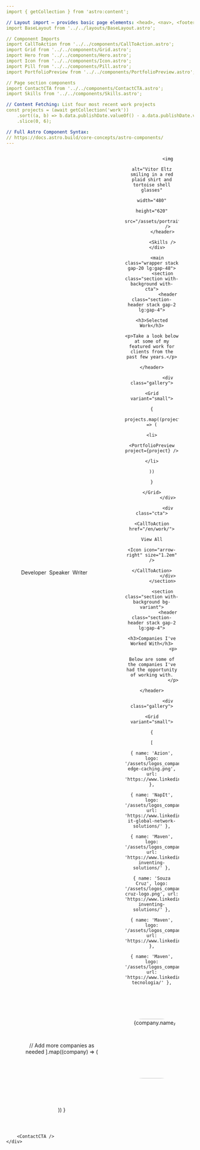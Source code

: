 ```yaml
---
import { getCollection } from 'astro:content';

// Layout import — provides basic page elements: <head>, <nav>, <footer> etc.
import BaseLayout from '../../layouts/BaseLayout.astro';

// Component Imports
import CallToAction from '../../components/CallToAction.astro';
import Grid from '../../components/Grid.astro';
import Hero from '../../components/Hero.astro';
import Icon from '../../components/Icon.astro';
import Pill from '../../components/Pill.astro';
import PortfolioPreview from '../../components/PortfolioPreview.astro';

// Page section components
import ContactCTA from '../../components/ContactCTA.astro';
import Skills from '../../components/Skills.astro';

// Content Fetching: List four most recent work projects
const projects = (await getCollection('work'))
	.sort((a, b) => b.data.publishDate.valueOf() - a.data.publishDate.valueOf())
	.slice(0, 6);

// Full Astro Component Syntax:
// https://docs.astro.build/core-concepts/astro-components/
---
```


<BaseLayout lang="en">
	<div class="stack gap-20 lg:gap-48">
		<div class="wrapper stack gap-8 lg:gap-20">
			<header class="hero">
				<Hero
					title="Vitor Eltz"
					tagline="I am a Product Manager Specialist who is currently based in Brazil, working with Edge Computing & Serverless"
					align="start"
				>
					<div class="roles">
						<Pill><Icon icon="code" size="1.33em" /> Developer</Pill>
						<Pill><Icon icon="microphone-stage" size="1.33em" /> Speaker</Pill>
						<Pill><Icon icon="pencil-line" size="1.33em" /> Writer</Pill>
					</div>
				</Hero>

				<img
					alt="Vitor Eltz smiling in a red plaid shirt and tortoise shell glasses"
					width="480"
					height="620"
					src="/assets/portrait.jpg"
				/>
			</header>

			<Skills />
		</div>

		<main class="wrapper stack gap-20 lg:gap-48">
			<section class="section with-background with-cta">
				<header class="section-header stack gap-2 lg:gap-4">
					<h3>Selected Work</h3>
					<p>Take a look below at some of my featured work for clients from the past few years.</p>
				</header>

				<div class="gallery">
					<Grid variant="small">
						{
							projects.map((project) => (
								<li>
									<PortfolioPreview project={project} />
								</li>
							))
						}
					</Grid>
				</div>

				<div class="cta">
					<CallToAction href="/en/work/">
						View All
						<Icon icon="arrow-right" size="1.2em" />
					</CallToAction>
				</div>
			</section>

			<section class="section with-background bg-variant">
				<header class="section-header stack gap-2 lg:gap-4">
					<h3>Companies I've Worked With</h3>
					<p>
						Below are some of the companies I've had the opportunity of working with.
					</p>
				</header>
			
				<div class="gallery">
					<Grid variant="small">
						{
							[
								{ name: 'Azion', logo: '/assets/logos_company/azion-edge-caching.png', url: 'https://www.linkedin.com/company/aziontech/' },
								{ name: 'NapIt', logo: '/assets/logos_company/updated_image.png', url: 'https://www.linkedin.com/company/nap-it-global-network-solutions/' },
								{ name: 'Maven', logo: '/assets/logos_company/maven.png', url: 'https://www.linkedin.com/company/maven-inventing-solutions/' },
								{ name: 'Souza Cruz', logo: '/assets/logos_company/souza-cruz-logo.png', url: 'https://www.linkedin.com/company/maven-inventing-solutions/' },
								{ name: 'Maven', logo: '/assets/logos_company/vensis.png', url: 'https://www.linkedin.com/company/vensis/' },
								{ name: 'Maven', logo: '/assets/logos_company/Anexo.png', url: 'https://www.linkedin.com/company/anexo-tecnologia/' },
// Add more companies as needed
							].map((company) => (
								<li class="mention-card">
									<a href={company.url} target="_blank" rel="noopener noreferrer">
										<img src={company.logo} alt={company.name} />
									</a>
								</li>
							))
						}
					</Grid>
				</div>
			</section>
		</main>

		<ContactCTA />
	</div>
</BaseLayout>

<style>
	.hero {
		display: flex;
		flex-direction: column;
		align-items: center;
		gap: 2rem;
	}

	.roles {
		display: none;
	}

	.hero img {
		aspect-ratio: 5 / 4;
		object-fit: cover;
		object-position: top;
		border-radius: 1.5rem;
		box-shadow: var(--shadow-md);
	}

	@media (min-width: 50em) {
		.hero {
			display: grid;
			grid-template-columns: 6fr 4fr;
			padding-inline: 2.5rem;
			gap: 3.75rem;
		}

		.roles {
			margin-top: 0.5rem;
			display: flex;
			gap: 0.5rem;
		}

		.hero img {
			aspect-ratio: 3 / 4;
			border-radius: 4.5rem;
			object-fit: cover;
		}
	}

	/* ====================================================== */

	.section {
		display: grid;
		gap: 2rem;
	}

	.with-background {
		position: relative;
	}

	.with-background::before {
		--hero-bg: var(--bg-image-subtle-2);

		content: '';
		position: absolute;
		pointer-events: none;
		left: 50%;
		width: 100vw;
		aspect-ratio: calc(2.25 / var(--bg-scale));
		top: 0;
		transform: translateY(-75%) translateX(-50%);
		background:
			url('/assets/backgrounds/bg-background-1440w.jpg') top center/220px repeat,
			var(--hero-bg) center center / var(--bg-gradient-size) no-repeat,
			var(--gray-999);
		background-blend-mode: overlay, normal, normal, normal;
		mix-blend-mode: var(--bg-blend-mode);
		z-index: -1;
	}

	.with-background.bg-variant::before {
		--hero-bg: var(--bg-image-subtle-1);
	}

	.section-header {
		justify-self: center;
		text-align: center;
		max-width: 50ch;
		font-size: var(--text-md);
		color: var(--gray-300);
	}

	.section-header h3 {
		font-size: var(--text-2xl);
	}

	@media (min-width: 50em) {
		.section {
			grid-template-columns: repeat(4, 1fr);
			grid-template-areas: 'header header header header' 'gallery gallery gallery gallery';
			gap: 5rem;
		}

		.section.with-cta {
			grid-template-areas: 'header header header cta' 'gallery gallery gallery gallery';
		}

		.section-header {
			grid-area: header;
			font-size: var(--text-lg);
		}

		.section-header h3 {
			font-size: var(--text-4xl);
		}

		.with-cta .section-header {
			justify-self: flex-start;
			text-align: left;
		}

		.gallery {
			grid-area: gallery;
		}

		.cta {
			grid-area: cta;
		}
	}

	/* ====================================================== */

	.mention-card {
		display: flex;
		height: flex; /* Adjust height as needed */
		justify-content: center;
		align-items: center;
		text-align: center;
		border: 1px solid var(--gray-800);
		border-radius: 1.5rem;
		color: var(--gray-300);
		background: var(--gradient-subtle);
		box-shadow: var(--shadow-sm);
		padding: 1rem;
		overflow: hidden; /* Ensure the content does not spill out */ /* Add some padding */
	}

	.mention-card img {
	max-width: 100%; /* Ensure the logo fits within the card */
	max-height: 100%; /* Ensure the logo's height does not exceed the card */
	width: 12rem; /* Maintain aspect ratio */
	height: 10rem; /* Maintain aspect ratio */
	object-fit: contain; /* Ensure the image is scaled to be as large as possible without cropping or stretching */
	}

	@media (max-width: 600px) {
	.mention-card {
		padding: 0.5rem; /* Reduce padding on smaller screens */
	}
}
</style>
